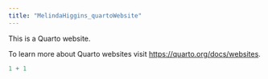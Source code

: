 ```yaml
---
title: "MelindaHiggins_quartoWebsite"
---
```


This is a Quarto website.

To learn more about Quarto websites visit <https://quarto.org/docs/websites>.

```r
1 + 1
```
